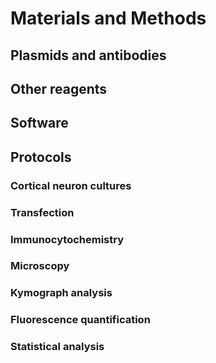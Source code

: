# Materials and Methods {.unnumbered #METHODS}

```{=latex}
\markboth{MATERIALS AND METHODS}{}
```

## Plasmids and antibodies

## Other reagents

## Software

## Protocols
### Cortical neuron cultures
### Transfection
### Immunocytochemistry
### Microscopy
### Kymograph analysis
### Fluorescence quantification
### Statistical analysis
